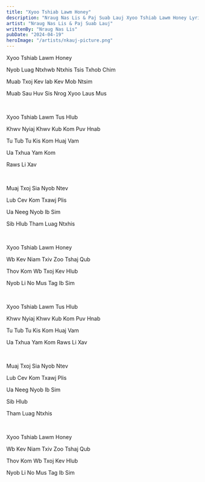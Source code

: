 ```yaml
---
title: "Xyoo Tshiab Lawm Honey"
description: "Nraug Nas Lis & Paj Suab Lauj Xyoo Tshiab Lawm Honey Lyrics"
artist: "Nraug Nas Lis & Paj Suab Lauj"
writtenBy: "Nraug Nas Lis"
pubDate: "2024-04-19"
heroImage: "/artists/nkauj-picture.png"
---
```


Xyoo Tshiab Lawm Honey

Nyob Luag Ntxhwb Ntxhis Tsis Txhob Chim

Muab Txoj Kev Iab Kev Mob Ntsim

Muab Sau Huv Sis Nrog Xyoo Laus Mus

<br />

Xyoo Tshiab Lawm Tus Hlub

Khwv Nyiaj Khwv Kub Kom Puv Hnab

Tu Tub Tu Kis Kom Huaj Vam

Ua Txhua Yam Kom

Raws Li Xav

<br />

Muaj Txoj Sia Nyob Ntev

Lub Cev Kom Txawj Plis

Ua Neeg Nyob Ib Sim

Sib Hlub Tham Luag Ntxhis

<br />

Xyoo Tshiab Lawm Honey

Wb Kev Niam Txiv Zoo Tshaj Qub

Thov Kom Wb Txoj Kev Hlub

Nyob Li No Mus Tag Ib Sim

<br />

Xyoo Tshiab Lawm Tus Hlub

Khwv Nyiaj Khwv Kub Kom Puv Hnab

Tu Tub Tu Kis Kom Huaj Vam

Ua Txhua Yam Kom Raws Li Xav

<br />

Muaj Txoj Sia Nyob Ntev

Lub Cev Kom Txawj Plis

Ua Neeg Nyob Ib Sim

Sib Hlub

Tham Luag Ntxhis

<br />

Xyoo Tshiab Lawm Honey

Wb Kev Niam Txiv Zoo Tshaj Qub

Thov Kom Wb Txoj Kev Hlub

Nyob Li No Mus Tag Ib Sim
